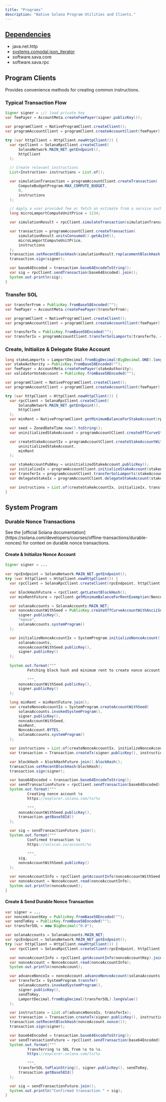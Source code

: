 ```yaml
---
title: "Programs"
description: "Native Solana Program Utilities and Clients."
---
```


<Card title="GitHub Repository" icon="github" horizontal={true} href="https://github.com/sava-software/solana-programs" />

## [Dependencies](https://github.com/sava-software/solana-programs/blob/main/src/main/java/module-info.java)
  - java.net.http
  - [systems.comodal.json_iterator](https://github.com/comodal/json-iterator?tab=readme-ov-file#json-iterator)
  - software.sava.core
  - software.sava.rpc

## Program Clients

Provides convenience methods for creating common instructions.

### Typical Transaction Flow

```java
Signer signer = ;// load private key
var feePayer = AccountMeta.createFeePayer(signer.publicKey());

var programClient = NativeProgramClient.createClient();
var programAccountClient = programClient.createAccountClient(feePayer);

try (var httpClient = HttpClient.newHttpClient()) {
  var rpcClient = SolanaRpcClient.createClient(
      SolanaNetwork.MAIN_NET.getEndpoint(),
      httpClient
  );

  // Create relevant instructions
  List<Instruction> instructions = List.of();

  var simulationTransaction = programAccountClient.createTransaction(
      ComputeBudgetProgram.MAX_COMPUTE_BUDGET,
      0,
      instructions
  );

  // Apply a user provided fee or fetch an estimate from a service such as Helius' Fee API.
  long microLamportComputeUnitPrice = 1234;

  var simulationResult = rpcClient.simulateTransaction(simulationTransaction).join();

  var transaction = programAccountClient.createTransaction(
      simulationResult.unitsConsumed().getAsInt(),
      microLamportComputeUnitPrice,
      instructions
  );
  transaction.setRecentBlockHash(simulationResult.replacementBlockHash().blockhash());
  transaction.sign(signer);

  var base64Encoded = transaction.base64EncodeToString();
  var sig = rpcClient.sendTransaction(base64Encoded).join();
  System.out.println(sig);
}
```

### Transfer SOL

```java
var transferFrom = PublicKey.fromBase58Encoded("");
var feePayer = AccountMeta.createFeePayer(transferFrom);

var programClient = NativeProgramClient.createClient();
var programAccountClient = programClient.createAccountClient(feePayer);

var transferTo = PublicKey.fromBase58Encoded("");
var transferIx = programAccountClient.transferSolLamports(transferTo, 42);
```

### Create, Initialize & Delegate Stake Account

```java
long stakeLamports = LamportDecimal.fromBigDecimal(BigDecimal.ONE).longValue();
var stakeAuthority = PublicKey.fromBase58Encoded("");
var feePayer = AccountMeta.createFeePayer(stakeAuthority);
var validatorVoteAccount = PublicKey.fromBase58Encoded("");

var programClient = NativeProgramClient.createClient();
var programAccountClient = programClient.createAccountClient(feePayer);

try (var httpClient = HttpClient.newHttpClient()) {
  var rpcClient = SolanaRpcClient.createClient(
      SolanaNetwork.MAIN_NET.getEndpoint(),
      httpClient
  );
  var minRent = NativeProgramClient.getMinimumBalanceForStakeAccount(rpcClient).join();

  var seed = ZonedDateTime.now().toString();
  var uninitializedStakeAccount = programAccountClient.createOffCurveStakeAccountWithSeed(seed);

  var createStakeAccountIx = programAccountClient.createStakeAccountWithSeed(
      uninitializedStakeAccount,
      minRent
  );

  var stakeAccountPubKey = uninitializedStakeAccount.publicKey();
  var initializeIx = programAccountClient.initializeStakeAccount(stakeAccountPubKey);
  var transferIx = programAccountClient.transferSolLamports(stakeAccountPubKey, stakeLamports);
  var delegateStakeIx = programAccountClient.delegateStakeAccount(stakeAccountPubKey, validatorVoteAccount);

  var instructions = List.of(createStakeAccountIx, initializeIx, transferIx, delegateStakeIx);
}
```

## System Program

### Durable Nonce Transactions

<Info>
  See the [official Solana documentation](https://solana.com/developers/courses/offline-transactions/durable-nonces) for context on durable nonce transactions.
</Info>

#### Create & Initialize Nonce Account

```java
Signer signer = ...
 
var rpcEndpoint = SolanaNetwork.MAIN_NET.getEndpoint();
try (var httpClient = HttpClient.newHttpClient()) {
  var rpcClient = SolanaRpcClient.createClient(rpcEndpoint, httpClient);

  var blockHashFuture = rpcClient.getLatestBlockHash();
  var minRentFuture = rpcClient.getMinimumBalanceForRentExemption(NonceAccount.BYTES);

  var solanaAccounts = SolanaAccounts.MAIN_NET;
  var nonceAccountWithSeed = PublicKey.createOffCurveAccountWithAsciiSeed(
      signer.publicKey(),
      "nonce",
      solanaAccounts.systemProgram()
  );

  var initializeNonceAccountIx = SystemProgram.initializeNonceAccount(
      solanaAccounts,
      nonceAccountWithSeed.publicKey(),
      signer.publicKey()
  );
  
  System.out.format("""
          Fetching block hash and minimum rent to create nonce account %s with authority %s.
          
          """,
      nonceAccountWithSeed.publicKey(),
      signer.publicKey()
  );

  long minRent = minRentFuture.join();
  var createNonceAccountIx = SystemProgram.createAccountWithSeed(
      solanaAccounts.invokedSystemProgram(),
      signer.publicKey(),
      nonceAccountWithSeed,
      minRent,
      NonceAccount.BYTES,
      solanaAccounts.systemProgram()
  );

  var instructions = List.of(createNonceAccountIx, initializeNonceAccountIx);
  var transaction = Transaction.createTx(signer.publicKey(), instructions);

  var blockHash = blockHashFuture.join().blockHash();
  transaction.setRecentBlockHash(blockHash);
  transaction.sign(signer);

  var base64Encoded = transaction.base64EncodeToString();
  var sendTransactionFuture = rpcClient.sendTransaction(base64Encoded);
  System.out.format("""
          Creating nonce account %s
          https://explorer.solana.com/tx/%s
          
          """,
      nonceAccountWithSeed.publicKey(),
      transaction.getBase58Id()
  );

  var sig = sendTransactionFuture.join();
  System.out.format("""
          Confirmed transaction %s
          https://solscan.io/account/%s
          
          """,
      sig,
      nonceAccountWithSeed.publicKey()
  );

  var nonceAccountInfo = rpcClient.getAccountInfo(nonceAccountWithSeed.publicKey()).join();
  var nonceAccount = NonceAccount.read(nonceAccountInfo);
  System.out.println(nonceAccount);
}
```

#### Create & Send Durable Nonce Transaction

```java
var signer = ...
var nonceAccountKey = PublicKey.fromBase58Encoded("");
var sendToKey = PublicKey.fromBase58Encoded("");
var transferSOL = new BigDecimal("0.0");

var solanaAccounts = SolanaAccounts.MAIN_NET;
var rpcEndpoint = SolanaNetwork.MAIN_NET.getEndpoint();
try (var httpClient = HttpClient.newHttpClient()) {
  var rpcClient = SolanaRpcClient.createClient(rpcEndpoint, httpClient);

  var nonceAccountInfo = rpcClient.getAccountInfo(nonceAccountKey).join();
  var nonceAccount = NonceAccount.read(nonceAccountInfo);
  System.out.println(nonceAccount);

  var advanceNonceIx = nonceAccount.advanceNonceAccount(solanaAccounts);
  var transferIx = SystemProgram.transfer(
      solanaAccounts.invokedSystemProgram(),
      signer.publicKey(),
      sendToKey,
      LamportDecimal.fromBigDecimal(transferSOL).longValue()
  );

  var instructions = List.of(advanceNonceIx, transferIx);
  var transaction = Transaction.createTx(signer.publicKey(), instructions);
  transaction.setRecentBlockHash(nonceAccount.nonce());
  transaction.sign(signer);

  var base64Encoded = transaction.base64EncodeToString();
  var sendTransactionFuture = rpcClient.sendTransaction(base64Encoded);
  System.out.format("""
          Transferring %s SOL from %s to %s.
          https://explorer.solana.com/tx/%s
          
          """,
      transferSOL.toPlainString(), signer.publicKey(), sendToKey,
      transaction.getBase58Id()
  );

  var sig = sendTransactionFuture.join();
  System.out.println("Confirmed transaction " + sig);
}
```
